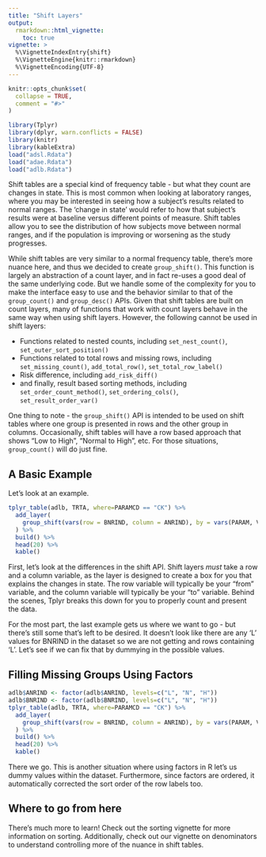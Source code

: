 ```yaml
---
title: "Shift Layers"
output:
  rmarkdown::html_vignette:
    toc: true
vignette: >
  %\VignetteIndexEntry{shift}
  %\VignetteEngine{knitr::rmarkdown}
  %\VignetteEncoding{UTF-8}
---
```


```r
knitr::opts_chunk$set(
  collapse = TRUE,
  comment = "#>"
)
```

```r
library(Tplyr)
library(dplyr, warn.conflicts = FALSE)
library(knitr)
library(kableExtra)
load("adsl.Rdata")
load("adae.Rdata")
load("adlb.Rdata")
```

Shift tables are a special kind of frequency table - but what they count are changes in state. This is most common when looking at laboratory ranges, where you may be interested in seeing how a subject's results related to normal ranges. The 'change in state' would refer to how that subject's results were at baseline versus different points of measure. Shift tables allow you to see the distribution of how subjects move between normal ranges, and if the population is improving or worsening as the study progresses.

While shift tables are very similar to a normal frequency table, there's more nuance here, and thus we decided to create `group_shift()`. This function is largely an abstraction of a count layer, and in fact re-uses a good deal of the same underlying code. But we handle some of the complexity for you to make the interface easy to use and the behavior similar to that of the `group_count()` and `group_desc()` APIs. Given that shift tables are built on count layers, many of functions that work with count layers behave in the same way when using shift layers. However, the following cannot be used in shift layers:

- Functions related to nested counts, including `set_nest_count()`, `set_outer_sort_position()`
- Functions related to total rows and missing rows, including `set_missing_count()`, `add_total_row()`, `set_total_row_label()`
- Risk difference, including `add_risk_diff()`
- and finally, result based sorting methods, including `set_order_count_method()`, `set_ordering_cols()`, `set_result_order_var()`

One thing to note - the `group_shift()` API is intended to be used on shift tables where one group is presented in rows and the other group in columns. Occasionally, shift tables will have a row based approach that shows "Low to High", "Normal to High", etc. For those situations, `group_count()` will do just fine.

## A Basic Example

Let's look at an example.

```r
tplyr_table(adlb, TRTA, where=PARAMCD == "CK") %>%
  add_layer(
    group_shift(vars(row = BNRIND, column = ANRIND), by = vars(PARAM, VISIT))
  ) %>%
  build() %>%
  head(20) %>%
  kable()
```

First, let's look at the differences in the shift API. Shift layers *must* take a row and a column variable, as the layer is designed to create a box for you that explains the changes in state. The row variable will typically be your "from" variable, and the column variable will typically be your "to" variable. Behind the scenes, Tplyr breaks this down for you to properly count and present the data.

For the most part, the last example gets us where we want to go - but there's still some that's left to be desired. It doesn’t look like there are any 'L' values for BNRIND in the dataset so we are not getting and rows containing 'L'. Let’s see if we can fix that by dummying in the possible values.

## Filling Missing Groups Using Factors

```r
adlb$ANRIND <- factor(adlb$ANRIND, levels=c("L", "N", "H"))
adlb$BNRIND <- factor(adlb$BNRIND, levels=c("L", "N", "H"))
tplyr_table(adlb, TRTA, where=PARAMCD == "CK") %>%
  add_layer(
    group_shift(vars(row = BNRIND, column = ANRIND), by = vars(PARAM, VISIT))
  ) %>%
  build() %>%
  head(20) %>%
  kable()
```

There we go. This is another situation where using factors in R let's us dummy values within the dataset. Furthermore, since factors are ordered, it automatically corrected the sort order of the row labels too. 

## Where to go from here

There's much more to learn! Check out the sorting vignette for more information on sorting. Additionally, check out our vignette on denominators to understand controlling more of the nuance in shift tables.
